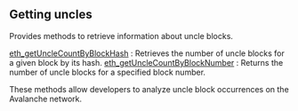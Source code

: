 
## Getting uncles

Provides methods to retrieve information about uncle blocks.

[eth_getUncleCountByBlockHash](/avalanche-api/gettinguncles/eth_getUncleCountByBlockHash) : Retrieves the number of uncle blocks for a given block by its hash.
[eth_getUncleCountByBlockNumber](/avalanche-api/gettinguncles/eth_getUncleCountByBlockNumber) : Returns the number of uncle blocks for a specified block number.

These methods allow developers to analyze uncle block occurrences on the Avalanche network.

<Space h={16} />
<GetStarted />